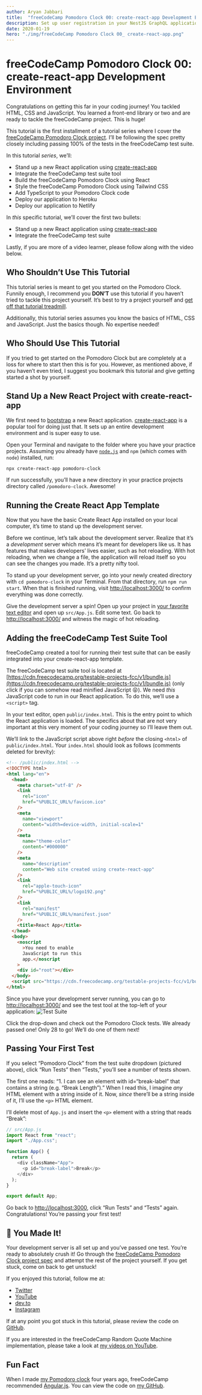 ```yaml
---
author: Aryan Jabbari
title:  "freeCodeCamp Pomodoro Clock 00: create-react-app Development Environment"
description: Set up user registration in your NestJS GraphQL application.
date: 2020-01-19
hero: "./img/freeCodeCamp Pomodoro Clock 00_ create-react-app.png"
---
```



# freeCodeCamp Pomodoro Clock 00: create-react-app Development Environment

Congratulations on getting this far in your coding journey! You tackled HTML, CSS and JavaScript. You learned a front-end library or two and are ready to tackle the freeCodeCamp project. This is huge!

This tutorial is the first installment of a tutorial series where I cover the [freeCodeCamp Pomodoro Clock project](https://www.freecodecamp.org/learn/front-end-libraries/front-end-libraries-projects/build-a-pomodoro-clock). I’ll be following the spec pretty closely including passing 100% of the tests in the freeCodeCamp test suite.

In this tutorial _series_, we’ll:
- Stand up a new React application using [create-react-app](https://create-react-app.dev/)
- Integrate the freeCodeCamp test suite tool
- Build the freeCodeCamp Pomodoro Clock using React
- Style the freeCodeCamp Pomodoro Clock using Tailwind CSS
- Add TypeScript to your Pomodoro Clock code
- Deploy our application to Heroku
- Deploy our application to Netlify

In _this_ specific tutorial, we’ll cover the first two bullets:

- Stand up a new React application using [create-react-app](https://create-react-app.dev/)
- Integrate the freeCodeCamp test suite

Lastly, if you are more of a video learner, please follow along with the video below.

<StyledYouTube videoId="VPrmzk-1Gps" />

## Who Shouldn’t Use This Tutorial

This tutorial series is meant to get you started on the Pomodoro Clock. Funnily enough, I recommend you **DON’T** use this tutorial if you haven’t tried to tackle this project yourself. It’s best to try a project yourself and [get off that tutorial treadmill](https://www.thewebdevcoach.com/Learning-to-Code-Get-Off-the-Tutorial-Treadmill!).

Additionally, this tutorial series assumes you know the basics of HTML, CSS and JavaScript. Just the basics though. No expertise needed!

## Who Should Use This Tutorial

If you tried to get started on the Pomodoro Clock but are completely at a loss for where to start then this is for you. However, as mentioned above, if you haven’t even tried, I suggest you bookmark this tutorial and give getting started a shot by yourself.

## Stand Up a New React Project with create-react-app

We first need to [bootstrap](https://stackoverflow.com/questions/1254542/what-is-bootstrapping) a new React application. [create-react-app](https://create-react-app.dev/) is a popular tool for doing just that. It sets up an entire development environment and is super easy to use.

Open your Terminal and navigate to the folder where you have your practice projects. Assuming you already have [`node.js`](https://nodejs.org/) and `npm` (which comes with `node`) installed, run:

```bash
npx create-react-app pomodoro-clock
```

If run successfully, you’ll have a new directory in your practice projects directory called `/pomodoro-clock`. Awesome!

## Running the Create React App Template

Now that you have the basic Create React App installed on your local computer, it’s time to stand up the development server.

Before we continue, let’s talk about the development server. Realize that it’s a _development_ server which means it’s meant for developers like us. It has features that makes developers’ lives easier, such as hot reloading. With hot reloading, when we change a file, the application will reload itself so you can see the changes you made. It’s a pretty nifty tool.

To stand up your development server, go into your newly created directory with `cd pomodoro-clock` in your Terminal. From that directory, run `npm run start`. When that is finished running, visit [http://localhost:3000/](http://localhost:3000/) to confirm everything was done correctly.

Give the development server a spin! Open up your project in [your favorite text editor](https://code.visualstudio.com/) and open up `src/App.js`. Edit some text. Go back to [http://localhost:3000/](http://localhost:3000/) and witness the magic of hot reloading.

## Adding the freeCodeCamp Test Suite Tool

freeCodeCamp created a tool for running their test suite that can be easily integrated into your create-react-app template.

The freeCodeCamp test suite tool is located at [https://cdn.freecodecamp.org/testable-projects-fcc/v1/bundle.js](https://cdn.freecodecamp.org/testable-projects-fcc/v1/bundle.js) (only click if you can somehow read minified JavaScript 😝). We need _this_ JavaScript code to run in our React application. To do this, we’ll use a `<script>` tag.

In your text editor, open `public/index.html`. This is the entry point to which the React application is loaded. The specifics about that are not very important at this very moment of your coding journey so I’ll leave them out.

We’ll link to the JavaScript script above right _before_ the closing `<html>` of `public/index.html`. Your `index.html` should look as follows (comments deleted for brevity):

```html
<!-- /public/index.html -->
<!DOCTYPE html>
<html lang="en">
  <head>
    <meta charset="utf-8" />
    <link
      rel="icon"
      href="%PUBLIC_URL%/favicon.ico"
    />
    <meta
      name="viewport"
      content="width=device-width, initial-scale=1"
    />
    <meta
      name="theme-color"
      content="#000000"
    />
    <meta
      name="description"
      content="Web site created using create-react-app"
    />
    <link
      rel="apple-touch-icon"
      href="%PUBLIC_URL%/logo192.png"
    />
    <link
      rel="manifest"
      href="%PUBLIC_URL%/manifest.json"
    />
    <title>React App</title>
  </head>
  <body>
    <noscript
      >You need to enable
      JavaScript to run this
      app.</noscript
    >
    <div id="root"></div>
  </body>
  <script src="https://cdn.freecodecamp.org/testable-projects-fcc/v1/bundle.js"></script>
</html>
```

Since you have your development server running, you can go to [http://localhost:3000/](http://localhost:3000/) and see the test tool at the top-left of your application:
![Test Suite](./img//test-suite.png)

Click the drop-down and check out the Pomodoro Clock tests. We already passed one! Only 28 to go! We’ll do one of them next!

## Passing Your First Test

If you select “Pomodoro Clock” from the test suite dropdown (pictured above), click “Run Tests” then “Tests,” you’ll see a number of tests shown.

The first one reads: “1. I can see an element with id=“break-label” that contains a string (e.g. “Break Length”).” When I read this, I imagine _any_ HTML element with a string inside of it. Now, _since_ there’ll be a string inside of it, I’ll use the `<p>` HTML element.

I’ll delete most of `App.js` and insert the `<p>` element with a string that reads “Break”:

```javascript
// src/App.js
import React from "react";
import "./App.css";

function App() {
  return (
    <div className="App">
      <p id="break-label">Break</p>
    </div>
  );
}

export default App;
```

Go back to [http://localhost:3000](http://localhost:3000/), click “Run Tests” and “Tests” again. Congratulations! You’re passing your first test!

## 👏 You Made It!

Your development server is all set up and you’ve passed one test. You’re ready to absolutely crush it! Go through the [freeCodeCamp Pomodoro Clock project spec](https://www.freecodecamp.org/learn/front-end-libraries/front-end-libraries-projects/build-a-pomodoro-clock) and attempt the rest of the project yourself. If you get stuck, come on back to get unstuck!

If you enjoyed this tutorial, follow me at:

- [Twitter](https://twitter.com/AryanJabbari)
- [YouTube](https://www.youtube.com/c/thewebdevcoach)
- [dev.to](https://dev.to/aryanjnyc)
- [Instagram](https://www.instagram.com/thewebdevcoach/)

If at any point you got stuck in this tutorial, please review the code on [GitHub](https://github.com/AryanJ-NYC/fcc-pomodoro-clock/tree/00-create-react-app).

If you are interested in the freeCodeCamp Random Quote Machine implementation, please take a look at [my videos on YouTube](https://www.youtube.com/playlist?list=PL3cz80ehFCan4srLIp1HmhrQ0CU8Cw9XM).

## Fun Fact

When I made [my Pomodoro clock](https://aryanj-nyc.github.io/pomodoro-timer/) four years ago, freeCodeCamp recommended [Angular.js](https://angularjs.org/). You can view the code on [my GitHub](https://github.com/AryanJ-NYC/pomodoro-timer).
